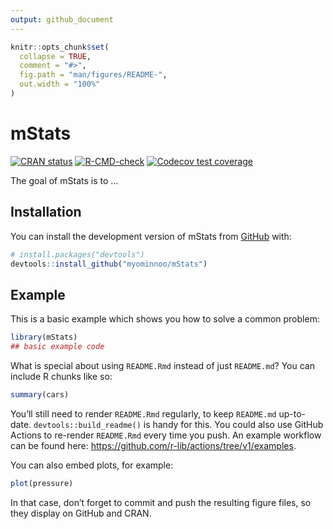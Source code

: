 ```yaml
---
output: github_document
---
```


<!-- README.md is generated from README.Rmd. Please edit that file -->

```r
knitr::opts_chunk$set(
  collapse = TRUE,
  comment = "#>",
  fig.path = "man/figures/README-",
  out.width = "100%"
)
```

# mStats

<!-- badges: start -->
[![CRAN status](https://www.r-pkg.org/badges/version/mStats)](https://CRAN.R-project.org/package=mStats)
[![R-CMD-check](https://github.com/myominnoo/mStats/actions/workflows/R-CMD-check.yaml/badge.svg)](https://github.com/myominnoo/mStats/actions/workflows/R-CMD-check.yaml)
[![Codecov test coverage](https://codecov.io/gh/myominnoo/mStats/branch/main/graph/badge.svg)](https://app.codecov.io/gh/myominnoo/mStats?branch=main)
<!-- badges: end -->

The goal of mStats is to ...

## Installation

You can install the development version of mStats from [GitHub](https://github.com/) with:

``` r
# install.packages("devtools")
devtools::install_github("myominnoo/mStats")
```

## Example

This is a basic example which shows you how to solve a common problem:

```r
library(mStats)
## basic example code
```

What is special about using `README.Rmd` instead of just `README.md`? You can include R chunks like so:

```r
summary(cars)
```

You'll still need to render `README.Rmd` regularly, to keep `README.md` up-to-date. `devtools::build_readme()` is handy for this. You could also use GitHub Actions to re-render `README.Rmd` every time you push. An example workflow can be found here: <https://github.com/r-lib/actions/tree/v1/examples>.

You can also embed plots, for example:

```r
plot(pressure)
```

In that case, don't forget to commit and push the resulting figure files, so they display on GitHub and CRAN.
